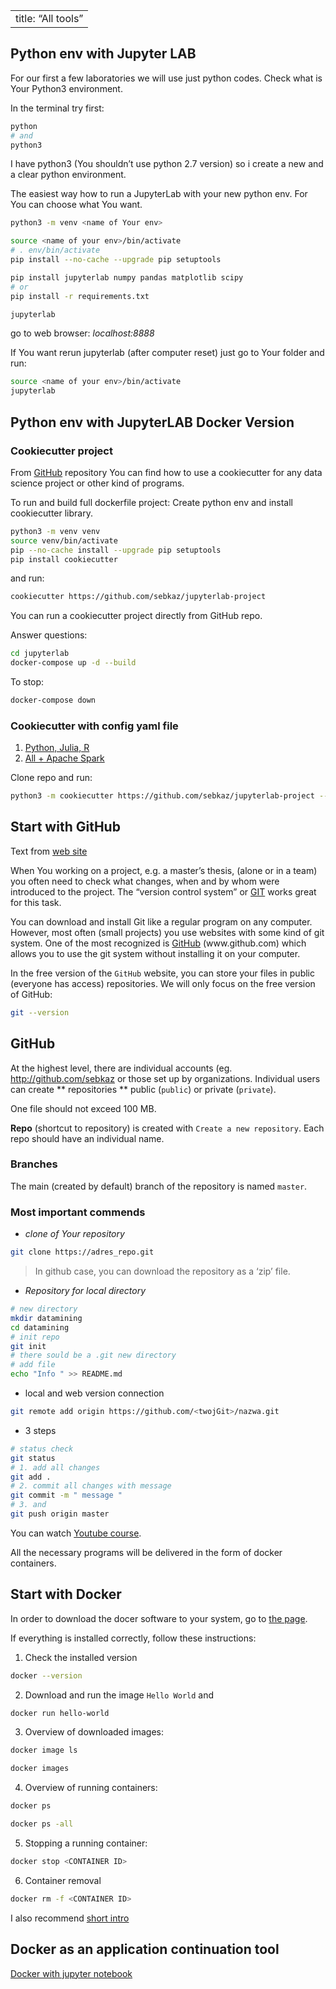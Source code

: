 
---
title: "All tools"
---


## Python env with Jupyter LAB

For our first a few laboratories we will use just python codes. 
Check what is Your Python3 environment. 

In the terminal try first:
```bash
python
# and
python3
```

I have python3 (You shouldn't use python 2.7 version) so i create a new and a clear python environment.


The easiest way how to run a JupyterLab with your new python env. 
For _<name of Your env>_ You can choose what You want. 

```bash
python3 -m venv <name of Your env>

source <name of your env>/bin/activate
# . env/bin/activate
pip install --no-cache --upgrade pip setuptools

pip install jupyterlab numpy pandas matplotlib scipy
# or
pip install -r requirements.txt

jupyterlab
```
go to web browser: _localhost:8888_

If You want rerun jupyterlab (after computer reset) just go to Your folder and run: 

```bash
source <name of your env>/bin/activate
jupyterlab
```


## Python env with JupyterLAB Docker Version

### Cookiecutter project 
From [GitHub](https://github.com/sebkaz/jupyterlab-project) repository You can
find how to use a cookiecutter for any data science project or other kind of programs. 

To run and build full dockerfile project:
Create python env and install cookiecutter library.
```bash
python3 -m venv venv
source venv/bin/activate
pip --no-cache install --upgrade pip setuptools
pip install cookiecutter
```
and run:
```bash
cookiecutter https://github.com/sebkaz/jupyterlab-project
```
You can run a cookiecutter project directly from GitHub repo.

Answer questions: 
```bash
cd jupyterlab
docker-compose up -d --build
```
To stop: 
```bash
docker-compose down
```

### Cookiecutter with config yaml file

1. [Python, Julia, R](https://github.com/sebkaz/docker-jupyterlab)
2. [All + Apache Spark](https://github.com/sebkaz/docker-spark-jupyterlab)

Clone repo and run:
```bash 
python3 -m cookiecutter https://github.com/sebkaz/jupyterlab-project --no-input --config-file=spark_template.yml --overwrite-if-exists
```


## Start with GitHub

Text from [web site](http://pbiecek.github.io/Przewodnik/Programowanie/jak_korzystac_z_serwisu_github_i_waffle.html)



When You working on a project, e.g. a master's thesis, (alone or in a team) you often need to check what changes, when and by whom were introduced to the project.
The "version control system" or [GIT](https://git-scm.com) works great for this task.

You can download and install Git like a regular program on any computer.
However, most often (small projects) you use websites with some kind of git system.
One of the most recognized is [GitHub] (www.github.com) which allows you to use the git system without installing it on your computer.

In the free version of the `GitHub` website, you can store your files in public (everyone has access) repositories.
We will only focus on the free version of GitHub:

```bash
git --version
```

## GitHub

At the highest level, there are individual accounts (eg. [http://github.com/sebkaz](http://github.com/sebkaz) or those set up by organizations.
Individual users can create ** repositories ** public (`public`) or private (` private`).

One file should not exceed 100 MB.

**Repo** (shortcut to repository) is created with `Create a new repository`.
 Each repo should have an individual name.

### Branches

The main (created by default) branch of the repository is named `master`.


### Most important commends

* _clone of Your repository_

```bash
git clone https://adres_repo.git
```

> In github case, you can download the repository as a 'zip' file.

* _Repository for local directory_

```bash
# new directory
mkdir datamining
cd datamining
# init repo
git init
# there sould be a .git new directory
# add file
echo "Info " >> README.md
```

* local and web version connection 

```bash
git remote add origin https://github.com/<twojGit>/nazwa.git
```

* 3 steps

```bash
# status check
git status
# 1. add all changes
git add .
# 2. commit all changes with message
git commit -m " message "
# 3. and
git push origin master
```
You can watch [Youtube course](https://www.youtube.com/watch?v=HVsySz-h9r4).




All the necessary programs will be delivered in the form of docker containers.

## Start with Docker

In order to download the docer software to your system, go to [ the page](https://docs.docker.com/get-docker/).

If everything is installed correctly, follow these instructions:

1. Check the installed version
```bash
docker --version
```

2. Download and run the image `Hello World` and
```bash
docker run hello-world
```
3. Overview of downloaded images:
```bash
docker image ls

docker images
```
4. Overview of running containers:
```bash
docker ps 

docker ps -all
```
5. Stopping a running container:
```bash
docker stop <CONTAINER ID>
```
6. Container removal
```bash
docker rm -f <CONTAINER ID>
```

I also recommend [short intro](https://medium.com/codingthesmartway-com-blog/docker-beginners-guide-part-1-images-containers-6f3507fffc98)


## Docker as an application continuation tool

[Docker with jupyter notebook](https://hub.docker.com/repository/docker/sebkaz/docker-data-science)
